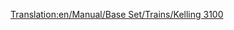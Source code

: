 [[Translation:en/Manual/Base Set/Trains/Kelling 3100]]
{{hu/Navbox Mozdonyok}}
{{hu/Vonatok|Name=Kelling 3100
|Image=[[File:en/Kelling3100.png]]
|Cost=£21,093 ($42.186)
|Speed=104 km/h (65 mph)
|Weight=110 t
|Power=1,500 LE (1.119 kW)
|Annual=£1,599 ($3.198)
|Designed=1959
|Lifespan=22
|Capacity=N/A
|Leírás=Ez a mozdony nagyobb sebességre képes és erősebb, mint a korábbi mozdonyok. Utas- vagy könnyű teherszállításra alkalmas..
|Valósság=Hasonlít az [https://www.wikipedia.org/wiki/EMC 1800 hp B-B EMC 1800 hp B-B] 511 és 512 sorozatszámú, 1935-ben épült bemutató modelljeire.
}}
